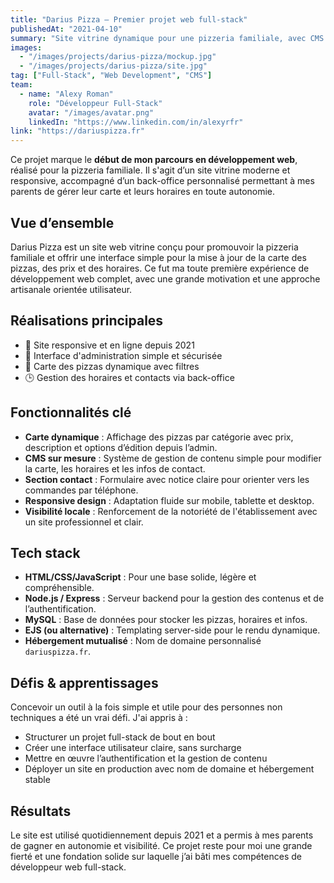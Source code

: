 ```yaml
---
title: "Darius Pizza – Premier projet web full-stack"
publishedAt: "2021-04-10"
summary: "Site vitrine dynamique pour une pizzeria familiale, avec CMS intégré"
images:
  - "/images/projects/darius-pizza/mockup.jpg"
  - "/images/projects/darius-pizza/site.jpg"
tag: ["Full-Stack", "Web Development", "CMS"]
team:
  - name: "Alexy Roman"
    role: "Développeur Full-Stack"
    avatar: "/images/avatar.png"
    linkedIn: "https://www.linkedin.com/in/alexyrfr"
link: "https://dariuspizza.fr"
---
```


Ce projet marque le **début de mon parcours en développement web**, réalisé pour la pizzeria familiale. Il s'agit d’un site vitrine moderne et responsive, accompagné d’un back-office personnalisé permettant à mes parents de gérer leur carte et leurs horaires en toute autonomie.

## Vue d’ensemble

Darius Pizza est un site web vitrine conçu pour promouvoir la pizzeria familiale et offrir une interface simple pour la mise à jour de la carte des pizzas, des prix et des horaires. Ce fut ma toute première expérience de développement web complet, avec une grande motivation et une approche artisanale orientée utilisateur.

## Réalisations principales

- 📱 Site responsive et en ligne depuis 2021
- 🔐 Interface d'administration simple et sécurisée
- 🍕 Carte des pizzas dynamique avec filtres
- 🕒 Gestion des horaires et contacts via back-office

## Fonctionnalités clé

- **Carte dynamique** : Affichage des pizzas par catégorie avec prix, description et options d’édition depuis l’admin.
- **CMS sur mesure** : Système de gestion de contenu simple pour modifier la carte, les horaires et les infos de contact.
- **Section contact** : Formulaire avec notice claire pour orienter vers les commandes par téléphone.
- **Responsive design** : Adaptation fluide sur mobile, tablette et desktop.
- **Visibilité locale** : Renforcement de la notoriété de l'établissement avec un site professionnel et clair.

## Tech stack

- **HTML/CSS/JavaScript** : Pour une base solide, légère et compréhensible.
- **Node.js / Express** : Serveur backend pour la gestion des contenus et de l’authentification.
- **MySQL** : Base de données pour stocker les pizzas, horaires et infos.
- **EJS (ou alternative)** : Templating server-side pour le rendu dynamique.
- **Hébergement mutualisé** : Nom de domaine personnalisé `dariuspizza.fr`.

## Défis & apprentissages

Concevoir un outil à la fois simple et utile pour des personnes non techniques a été un vrai défi. J'ai appris à :

- Structurer un projet full-stack de bout en bout
- Créer une interface utilisateur claire, sans surcharge
- Mettre en œuvre l’authentification et la gestion de contenu
- Déployer un site en production avec nom de domaine et hébergement stable

## Résultats

Le site est utilisé quotidiennement depuis 2021 et a permis à mes parents de gagner en autonomie et visibilité. Ce projet reste pour moi une grande fierté et une fondation solide sur laquelle j’ai bâti mes compétences de développeur web full-stack.